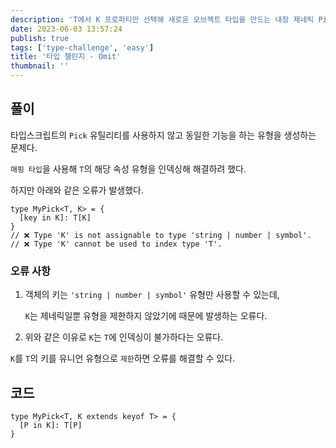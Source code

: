 ```yaml
---
description: 'T에서 K 프로퍼티만 선택해 새로운 오브젝트 타입을 만드는 내장 제네릭 Pick<T, K>을 이를 사용하지 않고 구현'
date: 2023-06-03 13:57:24
publish: true
tags: ['type-challenge', 'easy']
title: '타입 챌린지 - Omit'
thumbnail: ''
---
```


## 풀이

타입스크립트의 `Pick` 유틸리티를 사용하지 않고 동일한 기능을 하는 유형을 생성하는 문제다.

`매핑 타입`을 사용해 `T`의 해당 속성 유형을 인덱싱해 해결하려 했다.

하지만 아래와 같은 오류가 발생했다.

```tsx
type MyPick<T, K> = {
  [key in K]: T[K]
}
// ❌ Type 'K' is not assignable to type 'string | number | symbol'.
// ❌ Type 'K' cannot be used to index type 'T'.
```

### 오류 사항

1. 객체의 키는 `'string | number | symbol'` 유형만 사용할 수 있는데,

   `K`는 제네릭일뿐 유형을 제한하지 않았기에 때문에 발생하는 오류다.

2. 위와 같은 이유로 `K`는 `T`에 인덱싱이 불가하다는 오류다.

`K`를 `T`의 키를 유니언 유형으로 `제한`하면 오류를 해결할 수 있다.

## 코드

```tsx
type MyPick<T, K extends keyof T> = {
  [P in K]: T[P]
}
```
